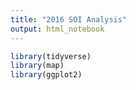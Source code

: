 ```yaml
---
title: "2016 SOI Analysis"
output: html_notebook
---
```




```r
library(tidyverse)
library(map)
library(ggplot2)
```

